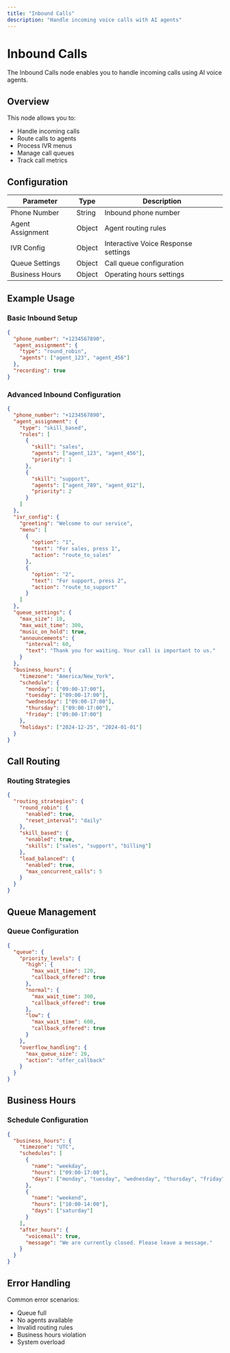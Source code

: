 ```yaml
---
title: "Inbound Calls"
description: "Handle incoming voice calls with AI agents"
---
```


# Inbound Calls

The Inbound Calls node enables you to handle incoming calls using AI voice agents.

## Overview

This node allows you to:

- Handle incoming calls
- Route calls to agents
- Process IVR menus
- Manage call queues
- Track call metrics

## Configuration

| Parameter        | Type   | Description                         |
| ---------------- | ------ | ----------------------------------- |
| Phone Number     | String | Inbound phone number                |
| Agent Assignment | Object | Agent routing rules                 |
| IVR Config       | Object | Interactive Voice Response settings |
| Queue Settings   | Object | Call queue configuration            |
| Business Hours   | Object | Operating hours settings            |

## Example Usage

### Basic Inbound Setup

```json
{
  "phone_number": "+1234567890",
  "agent_assignment": {
    "type": "round_robin",
    "agents": ["agent_123", "agent_456"]
  },
  "recording": true
}
```

### Advanced Inbound Configuration

```json
{
  "phone_number": "+1234567890",
  "agent_assignment": {
    "type": "skill_based",
    "rules": [
      {
        "skill": "sales",
        "agents": ["agent_123", "agent_456"],
        "priority": 1
      },
      {
        "skill": "support",
        "agents": ["agent_789", "agent_012"],
        "priority": 2
      }
    ]
  },
  "ivr_config": {
    "greeting": "Welcome to our service",
    "menu": [
      {
        "option": "1",
        "text": "For sales, press 1",
        "action": "route_to_sales"
      },
      {
        "option": "2",
        "text": "For support, press 2",
        "action": "route_to_support"
      }
    ]
  },
  "queue_settings": {
    "max_size": 10,
    "max_wait_time": 300,
    "music_on_hold": true,
    "announcements": {
      "interval": 60,
      "text": "Thank you for waiting. Your call is important to us."
    }
  },
  "business_hours": {
    "timezone": "America/New_York",
    "schedule": {
      "monday": ["09:00-17:00"],
      "tuesday": ["09:00-17:00"],
      "wednesday": ["09:00-17:00"],
      "thursday": ["09:00-17:00"],
      "friday": ["09:00-17:00"]
    },
    "holidays": ["2024-12-25", "2024-01-01"]
  }
}
```

## Call Routing

### Routing Strategies

```json
{
  "routing_strategies": {
    "round_robin": {
      "enabled": true,
      "reset_interval": "daily"
    },
    "skill_based": {
      "enabled": true,
      "skills": ["sales", "support", "billing"]
    },
    "load_balanced": {
      "enabled": true,
      "max_concurrent_calls": 5
    }
  }
}
```

## Queue Management

### Queue Configuration

```json
{
  "queue": {
    "priority_levels": {
      "high": {
        "max_wait_time": 120,
        "callback_offered": true
      },
      "normal": {
        "max_wait_time": 300,
        "callback_offered": true
      },
      "low": {
        "max_wait_time": 600,
        "callback_offered": true
      }
    },
    "overflow_handling": {
      "max_queue_size": 20,
      "action": "offer_callback"
    }
  }
}
```

## Business Hours

### Schedule Configuration

```json
{
  "business_hours": {
    "timezone": "UTC",
    "schedules": [
      {
        "name": "weekday",
        "hours": ["09:00-17:00"],
        "days": ["monday", "tuesday", "wednesday", "thursday", "friday"]
      },
      {
        "name": "weekend",
        "hours": ["10:00-14:00"],
        "days": ["saturday"]
      }
    ],
    "after_hours": {
      "voicemail": true,
      "message": "We are currently closed. Please leave a message."
    }
  }
}
```

## Error Handling

Common error scenarios:

- Queue full
- No agents available
- Invalid routing rules
- Business hours violation
- System overload
